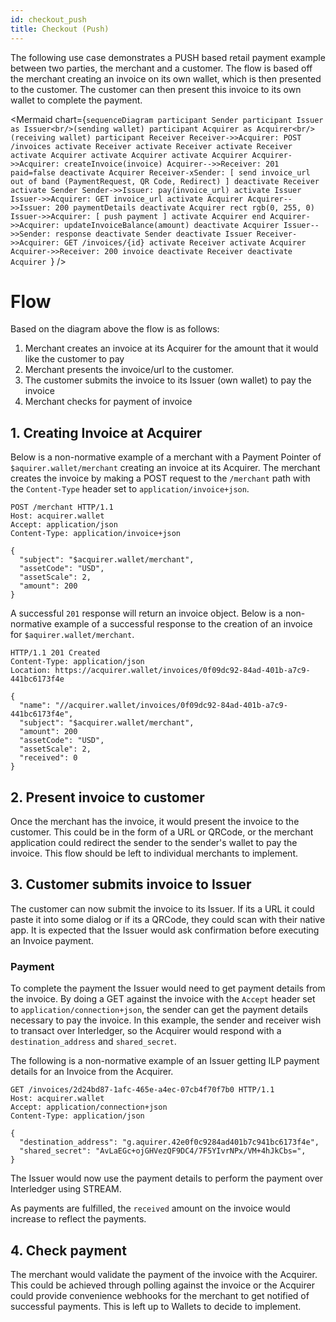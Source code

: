 ```yaml
---
id: checkout_push
title: Checkout (Push)
---
```


The following use case demonstrates a PUSH based retail payment example between two parties, the merchant and
a customer. The flow is based off the merchant creating an invoice on its own wallet, which is then presented to the customer. 
The customer can then present this invoice to its own wallet to complete the payment.

<Mermaid chart={`sequenceDiagram
participant Sender
participant Issuer as Issuer<br/>(sending wallet)
participant Acquirer as Acquirer<br/>(receiving wallet)
participant Receiver
Receiver->>Acquirer: POST /invoices
activate Receiver
activate Receiver
activate Receiver
activate Acquirer
activate Acquirer
activate Acquirer
Acquirer->>Acquirer: createInvoice(invoice)
Acquirer-->>Receiver: 201 paid=false
deactivate Acquirer
Receiver-xSender: [ send invoice_url out of band (PaymentRequest, QR Code, Redirect) ]
deactivate Receiver
activate Sender
Sender->>Issuer: pay(invoice_url)
activate Issuer
Issuer->>Acquirer: GET invoice_url
activate Acquirer
Acquirer-->>Issuer: 200 paymentDetails
deactivate Acquirer
rect rgb(0, 255, 0)
    Issuer->>Acquirer: [ push payment ]
    activate Acquirer
end
Acquirer->>Acquirer: updateInvoiceBalance(amount)
deactivate Acquirer
Issuer-->>Sender: response
deactivate Sender
deactivate Issuer
Receiver->>Acquirer: GET /invoices/{id}
activate Receiver
activate Acquirer
Acquirer->>Receiver: 200 invoice
deactivate Receiver
deactivate Acquirer
`}
/>

# Flow

Based on the diagram above the flow is as follows:
1. Merchant creates an invoice at its Acquirer for the amount that it would like the customer to pay
2. Merchant presents the invoice/url to the customer.
3. The customer submits the invoice to its Issuer (own wallet) to pay the invoice
4. Merchant checks for payment of invoice

## 1. Creating Invoice at Acquirer

Below is a non-normative example of a merchant with a Payment Pointer of `$aquirer.wallet/merchant` creating an invoice at its Acquirer.
The merchant creates the invoice by making a POST request to the `/merchant` path with the `Content-Type` header set to `application/invoice+json`.

```http
POST /merchant HTTP/1.1
Host: acquirer.wallet
Accept: application/json
Content-Type: application/invoice+json

{
  "subject": "$acquirer.wallet/merchant",
  "assetCode": "USD",
  "assetScale": 2,
  "amount": 200
}
```

A successful `201` response will return an invoice object. Below is a non-normative example of a successful response to 
the creation of an invoice for `$aquirer.wallet/merchant`.

```http
HTTP/1.1 201 Created
Content-Type: application/json
Location: https://acquirer.wallet/invoices/0f09dc92-84ad-401b-a7c9-441bc6173f4e

{
  "name": "//acquirer.wallet/invoices/0f09dc92-84ad-401b-a7c9-441bc6173f4e",
  "subject": "$acquirer.wallet/merchant",
  "amount": 200
  "assetCode": "USD",
  "assetScale": 2,
  "received": 0
}
```

## 2. Present invoice to customer

Once the merchant has the invoice, it would present the invoice to the customer. This could be in the form of a URL or
QRCode, or the merchant application could redirect the sender to the sender's wallet to pay the invoice. 
This flow should be left to individual merchants to implement.

## 3. Customer submits invoice to Issuer

The customer can now submit the invoice to its Issuer. If its a URL it could paste it into some dialog or if its a QRCode,
they could scan with their native app. It is expected that the Issuer would ask confirmation before executing an Invoice payment.

### Payment

To complete the payment the Issuer would need to get payment details from the invoice. By doing a GET against
the invoice with the `Accept` header set to `application/connection+json`, the sender can get the 
payment details necessary to pay the invoice. In this example, the sender and receiver wish to transact over Interledger, 
so the Acquirer would respond with a `destination_address` and `shared_secret`.

The following is a non-normative example of an Issuer getting ILP payment details for an Invoice from the Acquirer.

```http
GET /invoices/2d24bd87-1afc-465e-a4ec-07cb4f70f7b0 HTTP/1.1
Host: acquirer.wallet
Accept: application/connection+json
Content-Type: application/json

{
  "destination_address": "g.aquirer.42e0f0c9284ad401b7c941bc6173f4e",
  "shared_secret": "AvLaEGc+ojGHVezQF9DC4/7F5YIvrNPx/VM+4hJkCbs=",
}
```

The Issuer would now use the payment details to perform the payment over Interledger using STREAM. 

As payments are fulfilled, the `received` amount on the invoice would increase to reflect the payments.

## 4. Check payment

The merchant would validate the payment of the invoice with the Acquirer. This could be achieved through polling against the invoice
or the Acquirer could provide convenience webhooks for the merchant to get notified of successful payments. This is left up to Wallets to
decide to implement.
